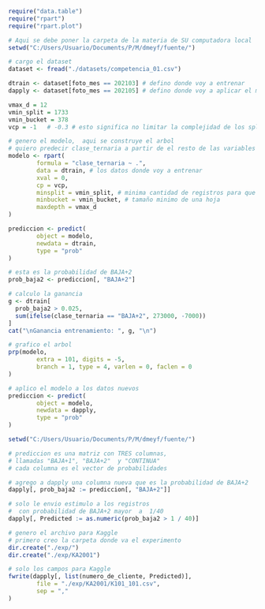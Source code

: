 ```r
require("data.table")
require("rpart")
require("rpart.plot")
```

```r
# Aqui se debe poner la carpeta de la materia de SU computadora local
setwd("C:/Users/Usuario/Documents/P/M/dmeyf/fuente/")

# cargo el dataset
dataset <- fread("./datasets/competencia_01.csv")

dtrain <- dataset[foto_mes == 202103] # defino donde voy a entrenar
dapply <- dataset[foto_mes == 202105] # defino donde voy a aplicar el modelo
```

```r
vmax_d = 12
vmin_split = 1733
vmin_bucket = 378
vcp = -1   # -0.3 # esto significa no limitar la complejidad de los splits

# genero el modelo,  aqui se construye el arbol
# quiero predecir clase_ternaria a partir de el resto de las variables
modelo <- rpart(
        formula = "clase_ternaria ~ .",
        data = dtrain, # los datos donde voy a entrenar
        xval = 0,
        cp = vcp, 
        minsplit = vmin_split, # minima cantidad de registros para que se haga el split
        minbucket = vmin_bucket, # tamaño minimo de una hoja
        maxdepth = vmax_d
)
```


```r
prediccion <- predict(
        object = modelo,
        newdata = dtrain,
        type = "prob"
)

# esta es la probabilidad de BAJA+2
prob_baja2 <- prediccion[, "BAJA+2"]

# calculo la ganancia
g <- dtrain[
  prob_baja2 > 0.025,
  sum(ifelse(clase_ternaria == "BAJA+2", 273000, -7000))
]
cat("\nGanancia entrenamiento: ", g, "\n")
```


```r
# grafico el arbol
prp(modelo,
        extra = 101, digits = -5,
        branch = 1, type = 4, varlen = 0, faclen = 0
)
```

```r
# aplico el modelo a los datos nuevos
prediccion <- predict(
        object = modelo,
        newdata = dapply,
        type = "prob"
)
```

```r
setwd("C:/Users/Usuario/Documents/P/M/dmeyf/fuente/")

# prediccion es una matriz con TRES columnas,
# llamadas "BAJA+1", "BAJA+2"  y "CONTINUA"
# cada columna es el vector de probabilidades

# agrego a dapply una columna nueva que es la probabilidad de BAJA+2
dapply[, prob_baja2 := prediccion[, "BAJA+2"]]

# solo le envio estimulo a los registros
#  con probabilidad de BAJA+2 mayor  a  1/40
dapply[, Predicted := as.numeric(prob_baja2 > 1 / 40)]

# genero el archivo para Kaggle
# primero creo la carpeta donde va el experimento
dir.create("./exp/")
dir.create("./exp/KA2001")

# solo los campos para Kaggle
fwrite(dapply[, list(numero_de_cliente, Predicted)],
        file = "./exp/KA2001/K101_101.csv",
        sep = ","
)
```

